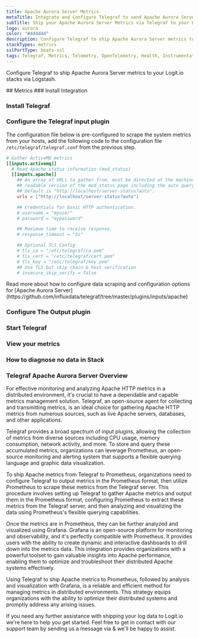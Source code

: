 ```yaml
---
title: Apache Aurora Server Metrics
metaTitle: Integrate and Configure Telegraf to send Apache Aurora Server Metrics
subTitle: Ship your Apache Aurora Server Metrics via Telegraf to your Logit.io Stack
logo: aurora
color: "#4d4d4d"
description: Configure Telegraf to ship Apache Aurora Server metrics to Logit.io. Get started using our Telegraf Apache Aurora Server metrics example configuration.
stackTypes: metrics
sslPortType: beats-ssl
tags: Telegraf, Metrics, Telemetry, OpenTelemetry, Health, Instrumentation, Apache Aurora, Prometheus, Server, Distributed System
---
```


Configure Telegraf to ship Apache Aurora Server metrics to your Logit.io stacks via Logstash.

<Steps>
  ## Metrics
  ### Install Integration
  <InstallIntegration/>

### Install Telegraf

<InstallTelegraf />

### Configure the Telegraf input plugin

The configuration file below is pre-configured to scrape the system metrics from your hosts, add the following code to the configuration file `/etc/telegraf/telegraf.conf` from the previous step.

```toml copy
# Gather ActiveMQ metrics
[[inputs.activemq]]
  # Read Apache status information (mod_status)
  [[inputs.apache]]
    ## An array of URLs to gather from, must be directed at the machine
    ## readable version of the mod_status page including the auto query string.
    ## Default is "http://localhost/server-status?auto".
    urls = ["http://localhost/server-status?auto"]

    ## Credentials for basic HTTP authentication.
    # username = "myuser"
    # password = "mypassword"

    ## Maximum time to receive response.
    # response_timeout = "5s"

    ## Optional TLS Config
    # tls_ca = "/etc/telegraf/ca.pem"
    # tls_cert = "/etc/telegraf/cert.pem"
    # tls_key = "/etc/telegraf/key.pem"
    ## Use TLS but skip chain & host verification
    # insecure_skip_verify = false
```

<Callout type="info">
  Read more about how to configure data scraping and configuration options for [Apache Aurora Server](https://github.com/influxdata/telegraf/tree/master/plugins/inputs/apache)
</Callout>

### Configure The Output plugin

<TelegrafOutputPlugin />

### Start Telegraf

<StartTelegraf />

### View your metrics
<LaunchStack source="Apache_Aurora_Server_Metrics_via_Telegraf" utmMedium="metrics" utmCampaign="telegraf-Apache-metrics" />

### How to diagnose no data in Stack

<DiagnoseNoData />

</Steps>

### Telegraf Apache Aurora Server Overview

For effective monitoring and analyzing Apache HTTP metrics in a distributed environment, it's crucial to have a dependable and capable metrics 
management solution. Telegraf, an open-source agent for collecting and transmitting metrics, is an ideal choice for gathering Apache HTTP metrics 
from numerous sources, such as live Apache servers, databases, and other applications.

Telegraf provides a broad spectrum of input plugins, allowing the collection of metrics from diverse sources including CPU usage, memory 
consumption, network activity, and more. To store and query these accumulated metrics, organizations can leverage Prometheus, an open-source 
monitoring and alerting system that supports a flexible querying language and graphic data visualization.

To ship Apache metrics from Telegraf to Prometheus, organizations need to configure Telegraf to output metrics in the Prometheus format, then 
utilize Prometheus to scrape these metrics from the Telegraf server. This procedure involves setting up Telegraf to gather Apache metrics and 
output them in the Prometheus format, configuring Prometheus to extract these metrics from the Telegraf server, and then analyzing and visualizing 
the data using Prometheus's flexible querying capabilities.

Once the metrics are in Prometheus, they can be further analyzed and visualized using Grafana. Grafana is an open-source platform for monitoring 
and observability, and it's perfectly compatible with Prometheus. It provides users with the ability to create dynamic and interactive dashboards 
to drill down into the metrics data. This integration provides organizations with a powerful toolset to gain valuable insights into Apache 
performance, enabling them to optimize and troubleshoot their distributed Apache systems effectively.

Using Telegraf to ship Apache metrics to Prometheus, followed by analysis and visualization with Grafana, is a reliable and efficient method for 
managing metrics in distributed environments. This strategy equips organizations with the ability to optimize their distributed systems and 
promptly address any arising issues.

If you need any further assistance with shipping your log data to Logit.io we're here to help you get started. Feel free to get in contact with 
our support team by sending us a message via <IntercomButton text="live chat" /> & we'll be happy to assist.